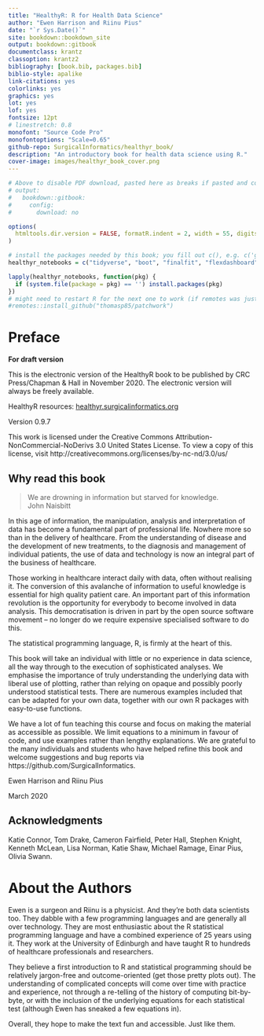 ```yaml
--- 
title: "HealthyR: R for Health Data Science"
author: "Ewen Harrison and Riinu Pius"
date: "`r Sys.Date()`"
site: bookdown::bookdown_site
output: bookdown::gitbook
documentclass: krantz
classoption: krantz2
bibliography: [book.bib, packages.bib]
biblio-style: apalike
link-citations: yes
colorlinks: yes
graphics: yes
lot: yes
lof: yes
fontsize: 12pt
# linestretch: 0.8
monofont: "Source Code Pro"
monofontoptions: "Scale=0.65"
github-repo: SurgicalInformatics/healthyr_book/
description: "An introductory book for health data science using R."
cover-image: images/healthyr_book_cover.png
---
```


```r

# Above to disable PDF download, pasted here as breaks if pasted and commented out above:
# output:
#   bookdown::gitbook:
#     config:
#       download: no

options(
  htmltools.dir.version = FALSE, formatR.indent = 2, width = 55, digits = 4, tinytex.verbose = TRUE
)

# install the packages needed by this book; you fill out c(), e.g. c('ggplot2', 'dplyr')
healthyr_notebooks = c("tidyverse", "boot", "finalfit", "flexdashboard", "gapminder", "here", "kableExtra", "knitr", "remotes", "rmarkdown", "shiny", "survminer", "tinytex", "patchwork", "ggfortify")

lapply(healthyr_notebooks, function(pkg) {
  if (system.file(package = pkg) == '') install.packages(pkg)
})
# might need to restart R for the next one to work (if remotes was just installed)
#remotes::install_github("thomasp85/patchwork")
```

# Preface {-}

**For draft version**

This is the electronic version of the HealthyR book to be published by CRC Press/Chapman & Hall in November 2020.
The electronic version will always be freely available.

HealthyR resources: [healthyr.surgicalinformatics.org](https://healthyr.surgicalinformatics.org/)


Version 0.9.7

This work is licensed under the Creative Commons Attribution-NonCommercial-NoDerivs 3.0 United States License. To view a copy of this license, visit http://creativecommons.org/licenses/by-nc-nd/3.0/us/

## Why read this book {-}

> We are drowning in information but starved for knowledge.  
> John Naisbitt

In this age of information, the manipulation, analysis and interpretation of data has become a fundamental part of professional life. 
Nowhere more so than in the delivery of healthcare. 
From the understanding of disease and the development of new treatments, to the diagnosis and management of individual patients, the use of data and technology is now an integral part of the business of healthcare. 

Those working in healthcare interact daily with data, often without realising it. 
The conversion of this avalanche of information to useful knowledge is essential for high quality patient care. 
An important part of this information revolution is the opportunity for everybody to become involved in data analysis. 
This democratisation is driven in part by the open source software movement – no longer do we require expensive specialised software to do this. 

The statistical programming language, R, is firmly at the heart of this. 

This book will take an individual with little or no experience in data science, all the way through to the execution of sophisticated analyses. 
We emphasise the importance of truly understanding the underlying data with liberal use of plotting, rather than relying on opaque and possibly poorly understood statistical tests. 
There are numerous examples included that can be adapted for your own data, together with our own R packages with easy-to-use functions. 

We have a lot of fun teaching this course and focus on making the material as accessible as possible. 
We limit equations to a minimum in favour of code, and use examples rather than lengthy explanations. 
We are grateful to the many individuals and students who have helped refine this book and welcome suggestions and bug reports via https://github.com/SurgicalInformatics. 

Ewen Harrison and Riinu Pius

March 2020

<!-- ## Structure of the book {-} -->

<!-- Chapter \@ref(r-basics) introduces a new topic, and ... -->


## Acknowledgments {-}

Katie Connor, Tom Drake, Cameron Fairfield, Peter Hall, Stephen Knight, Kenneth McLean, Lisa Norman, Katie Shaw, Michael Ramage, Einar Pius, Olivia Swann.

<!-- ```{block2, type='flushright', html.tag='p'} -->
<!-- This is how to  -->
<!-- Write on the right -->
<!-- ``` -->


# About the Authors {-}

Ewen is a surgeon and Riinu is a physicist.
And they're both data scientists too. 
They dabble with a few programming languages and are generally all over technology. 
They are most enthusiastic about the R statistical programming language and have a combined experience of 25 years using it.
They work at the University of Edinburgh and have taught R to hundreds of healthcare professionals and researchers.

They believe a first introduction to R and statistical programming should be relatively jargon-free and outcome-oriented (get those pretty plots out). 
The understanding of complicated concepts will come over time with practice and experience, not through a re-telling of the history of computing bit-by-byte, or with the inclusion of the underlying equations for each statistical test (although Ewen has sneaked a few equations in).

Overall, they hope to make the text fun and accessible. 
Just like them. 

\mainmatter
